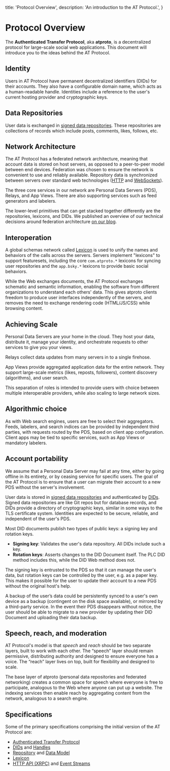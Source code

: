   title: 'Protocol Overview',
  description:
    'An introduction to the AT Protocol.',
}

# Protocol Overview

The **Authenticated Transfer Protocol**, aka **atproto**, is a decentralized protocol for large-scale social web applications. This document will introduce you to the ideas behind the AT Protocol.

## Identity

Users in AT Protocol have permanent decentralized identifiers (DIDs) for their accounts. They also have a configurable domain name, which acts as a human-readable handle. Identities include a reference to the user's current hosting provider and cryptographic keys.

## Data Repositories

User data is exchanged in [signed data repositories](/guides/data-repos). These repositories are collections of records which include posts, comments, likes, follows, etc.

## Network Architecture

The AT Protocol has a federated network architecture, meaning that account data is stored on host servers, as opposed to a peer-to-peer model between end devices. Federation was chosen to ensure the network is convenient to use and reliably available. Repository data is synchronized between servers over standard web technologies ([HTTP](/specs/xrpc) and [WebSockets](/specs/event-stream)).

The three core services in our network are Personal Data Servers (PDS), Relays, and App Views. There are also supporting services such as feed generators and labelers.

The lower-level primitives that can get stacked together differently are the repositories, lexicons, and DIDs. We published an overview of our technical decisions around federation architecture [on our blog](https://bsky.social/about/blog/5-5-2023-federation-architecture).

## Interoperation

A global schemas network called [Lexicon](/specs/lexicon) is used to unify the names and behaviors of the calls across the servers. Servers implement "lexicons" to support featuresets, including the core `com.atproto.*` lexicons for syncing user repositories and the `app.bsky.*` lexicons to provide basic social behaviors.

While the Web exchanges documents, the AT Protocol exchanges schematic and semantic information, enabling the software from different organizations to understand each others' data. This gives atproto clients freedom to produce user interfaces independently of the servers, and removes the need to exchange rendering code (HTML/JS/CSS) while browsing content.

## Achieving Scale

Personal Data Servers are your home in the cloud. They host your data, distribute it, manage your identity, and orchestrate requests to other services to give you your views.

Relays collect data updates from many servers in to a single firehose.

App Views provide aggregated application data for the entire network. They support large-scale metrics (likes, reposts, followers), content discovery (algorithms), and user search.

This separation of roles is intended to provide users with choice between multiple interoperable providers, while also scaling to large network sizes.

## Algorithmic choice

As with Web search engines, users are free to select their aggregators. Feeds, labelers, and search indices can be provided by independent third parties, with requests routed by the PDS, based on client app configuration. Client apps may be tied to specific services, such as App Views or mandatory labelers.

## Account portability

We assume that a Personal Data Server may fail at any time, either by going offline in its entirety, or by ceasing service for specific users. The goal of the AT Protocol is to ensure that a user can migrate their account to a new PDS without the server's involvement.

User data is stored in [signed data repositories](/guides/data-repos) and authenticated by [DIDs](/guides/identity). Signed data repositories are like Git repos but for database records, and DIDs provide a directory of cryptographic keys, similar in some ways to the TLS certificate system. Identities are expected to be secure, reliable, and independent of the user's PDS.

Most DID documents publish two types of public keys: a signing key and rotation keys.

* **Signing key**: Validates the user's data repository. All DIDs include such a key.
* **Rotation keys**: Asserts changes to the DID Document itself. The PLC DID method includes this, while the DID Web method does not.

The signing key is entrusted to the PDS so that it can manage the user's data, but rotation keys can be controlled by the user, e.g. as a paper key. This makes it possible for the user to update their account to a new PDS without the original host's help.

A backup of the user’s data could be persistently synced to a user's own device as a backup (contingent on the disk space available), or mirrored by a third-party service. In the event their PDS disappears without notice, the user should be able to migrate to a new provider by updating their DID Document and uploading their data backup.

## Speech, reach, and moderation

AT Protocol's model is that _speech_ and _reach_ should be two separate layers, built to work with each other. The “speech” layer should remain permissive, distributing authority and designed to ensure everyone has a voice. The “reach” layer lives on top, built for flexibility and designed to scale.

The base layer of atproto (personal data repositories and federated networking) creates a common space for speech where everyone is free to participate, analogous to the Web where anyone can put up a website. The indexing services then enable reach by aggregating content from the network, analogous to a search engine.

## Specifications

Some of the primary specifications comprising the initial version of the AT Protocol are:

- [Authenticated Transfer Protocol](/specs/atp)
- [DIDs](/specs/did) and [Handles](/specs/handle)
- [Repository](/specs/repository) and [Data Model](/specs/data-model)
- [Lexicon](/specs/lexicon)
- [HTTP API (XRPC)](/specs/xrpc) and [Event Streams](/specs/event-stream)
